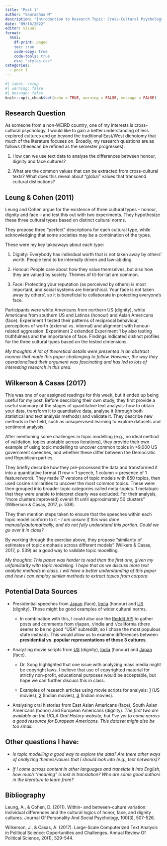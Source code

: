 ```yaml
---
title: "Post 1"
author: "Saaradhaa M"
description: "Introduction to Research Topic: Cross-Cultural Psychology"
date: "09/18/2022"
editor: visual
format:
  html:
    df-print: paged
    toc: true
    code-copy: true
    code-tools: true
    css: "styles.css"
categories:
  - post 1
---
```


```r
#| label: setup
#| warning: false
#| message: false
knitr::opts_chunk$set(echo = TRUE, warning = FALSE, message = FALSE)
```

## Research Question

As someone from a non-WEIRD country, one of my interests is cross-cultural psychology. I would like to gain a better understanding of less explored cultures and go beyond the traditional East/West dichotomy that much of the literature focuses on. Broadly, my research questions are as follows (thesecan be refined as the semester progresses):

::: callout-tip
1.  How can we use text data to analyse the differences between honour, dignity and face cultures?

2.  What are the common values that can be extracted from cross-cultural texts? What does this reveal about "global" values that transcend cultural distinctions?
:::

## Leung & Cohen (2011)

Leung and Cohen argue for the existence of three cultural types -- honour, dignity and face -- and test this out with two experiments. They hypothesize these three cultural types based on distinct cultural norms.

They propose three "perfect" descriptions for each cultural type, while acknowledging that some societies may be a combination of the types.

These were my key takeaways about each type:

1.  Dignity: Everybody has individual worth that is not taken away by others' worth. People tend to be internally driven and law-abiding.

2.  Honour: People care about how they value themselves, but also how they are valued by society. Themes of tit-for-tat are common.

3.  Face: Protecting your reputation (as perceived by others) is most important, and social systems are hierarchical. Your face is not taken away by others', so it is beneficial to collaborate in protecting everyone's face.

Participants were white Americans from northern US (dignity), white Americans from southern US and Latinos (honour) and Asian Americans (face). Experiment 1 tested their patterns of reciprocal behaviour, perceptions of worth (external vs. internal) and alignment with honour-related aggression. Experiment 2 extended Experiment 1 by also testing truthfulness and the importance of face. Findings indicated distinct profiles for the three cultural types based on the tested dimensions.

*My thoughts: A lot of theoretical details were presented in an abstract manner that made this paper challenging to follow. However, the way they operationalised their argument was fascinating and has led to lots of interesting research in this area.*

## Wilkerson & Casas (2017)

This was one of our assigned readings for this week, but it ended up being useful for my post. Before describing their own study, they first provide a useful summary of the stages of quantitative text analysis: how to obtain your data, transform it to quantitative data, analyse it (through both statistical and text analysis methods) and validate it. They describe new methods in the field, such as unsupervised learning to explore datasets and sentiment analysis.

After mentioning some challenges in topic modelling (e.g., no ideal method of validation, topics unstable across iterations), they provide their own example of using topic modelling to uncover common topics in \>9,000 US government speeches, and whether these differ between the Democratic and Republican parties.

They briefly describe how they pre-processed the data and transformed it into a quantitative format (1 row = 1 speech, 1 column = presence of 1 feature/word). They made 17 versions of topic models with 850 topics, then used cosine similarities to uncover the most common topics. These were then grouped into broader topic categories called meta-topics. 1 metatopic that they were unable to interpret clearly was excluded. For their analysis, "more clusters improve(d) overall fit until approximately 50 clusters" (Wilkerson & Casas, 2017, p. 538).

They then mention steps taken to ensure that the speeches within each topic model conform to it -- *I am unsure if this was done manually/automatically, and do not fully understand this portion. Could we go over it in class?*

By working through the exercise above, they propose "similarity of estimates of topic emphasis across different models" (Wilkers & Casas, 2017, p. 539) as a good way to validate topic modelling.

*My thoughts: This paper was harder to read than the first one, given my unfamiliarity with topic modelling. I hope that as we discuss more text analytic methods in class, I will have a better understanding of this paper and how I can employ similar methods to extract topics from corpora.*

## Potential Data Sources

-   Presidential speeches from [Japan](https://japan.kantei.go.jp/97_abe/statement/201601/index.html) (face), [India](https://presidentofindia.nic.in/speeches.htm) (honour) and [US](https://millercenter.org/the-presidency/presidential-speeches) (dignity). These might be good examples of wider cultural norms.

    -   In combination with this, I could also use the [Reddit API](https://www.reddit.com/dev/api) to gather posts and comments from r/japan, r/india and r/california (there seems to be no good "USA" subreddit, so I chose the most populous state instead). This would allow us to examine differences between **presidential vs. popular representations of these 3 cultures**.

-   Analyzing movie scripts from [US](https://imsdb.com/) (dignity), [India](https://www.filmcompanion.in/category/fc-pro/scripts/) (honour) and [Japan](https://transcripts.foreverdreaming.org/) (face).

    -   Dr. Song highlighted that one issue with analyzing mass media might be copyright laws. I believe that use of copyrighted material for strictly non-profit, educational purposes would be acceptable, but hope we can further discuss this in class.

    -   Examples of research articles using movie scripts for analysis: [1](https://www.ncbi.nlm.nih.gov/pmc/articles/PMC7256373/) (US movies), [2](http://proceedings.mlr.press/v81/madaan18a/madaan18a.pdf) (Indian movies), [3](https://journals.sagepub.com/doi/pdf/10.1177/1367006910379300?casa_token=ctzZLB598loAAAAA:-xAQ16o8is7J-9pcWUD6FtN5urx6o4xics4WSMcP7Kr52SiCg34uoXamHs4oJKTRGHv-g_RBj6-p6w) (Indian movies).

-   Analysing oral histories from East Asian Americans (face), South Asian Americans (honor) and European Americans (dignity). *The first two are available on the UCLA Oral History website, but I've yet to come across a good resource for European Americans. This dataset might also be too small.*

## Other questions I have:

-   *Is topic modelling a good way to explore the data? Are there other ways of analyzing themes/values that I should look into (e.g., text networks)?*

-   *If I come across content in other languages and translate it into English, how much "meaning" is lost in translation? Who are some good authors in the literature to learn from?*

## Bibliography

Leung, A., & Cohen, D. (2011). Within- and between-culture variation: Individual differences and the cultural logics of honor, face, and dignity cultures. Journal Of Personality And Social Psychology, 100(3), 507-526.

Wilkerson, J., & Casas, A. (2017). Large-Scale Computerized Text Analysis in Political Science: Opportunities and Challenges. Annual Review Of Political Science, 20(1), 529-544.
